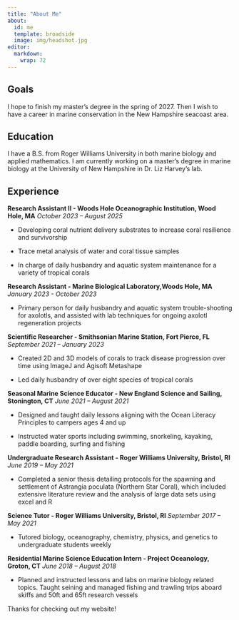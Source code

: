 ```yaml
---
title: "About Me"
about:
  id: me
  template: broadside
  image: img/headshot.jpg
editor: 
  markdown: 
    wrap: 72
---
```


::: {#me}
## Goals

I hope to finish my master's degree in the spring of 2027. Then I wish
to have a career in marine conservation in the New Hampshire seacoast
area.

## Education

I have a B.S. from Roger Williams University in both marine biology and
applied mathematics. I am currently working on a master's degree in
marine biology at the University of New Hampshire in Dr. Liz Harvey's
lab.

## Experience

**Research Assistant II - Woods Hole Oceanographic Institution, Wood
Hole, MA** *October 2023 – August 2025*

-   Developing coral nutrient delivery substrates to increase coral
    resilience and survivorship

-   Trace metal analysis of water and coral tissue samples

-   In charge of daily husbandry and aquatic system maintenance for a
    variety of tropical corals

**Research Assistant - Marine Biological Laboratory,Woods Hole, MA**
*January 2023 - October 2023*

-   Primary person for daily husbandry and aquatic system
    trouble-shooting for axolotls, and assisted with lab techniques for
    ongoing axolotl regeneration projects

**Scientific Researcher - Smithsonian Marine Station, Fort Pierce, FL**
*September 2021 – January 2023*

-   Created 2D and 3D models of corals to track disease progression over
    time using ImageJ and Agisoft Metashape

-   Led daily husbandry of over eight species of tropical corals

**Seasonal Marine Science Educator - New England Science and Sailing,
Stonington, CT** *June 2021 – August 2021*

-   Designed and taught daily lessons aligning with the Ocean Literacy
    Principles to campers ages 4 and up

-   Instructed water sports including swimming, snorkeling, kayaking,
    paddle boarding, surfing and fishing

**Undergraduate Research Assistant - Roger Williams University, Bristol,
RI** *June 2019 – May 2021*

-   Completed a senior thesis detailing protocols for the spawning and
    settlement of Astrangia poculata (Northern Star Coral), which
    included extensive literature review and the analysis of large data
    sets using excel and R

**Science Tutor - Roger Williams University, Bristol, RI** *September
2017 – May 2021*

-   Tutored biology, oceanography, chemistry, physics, and genetics to
    undergraduate students weekly

**Residential Marine Science Education Intern - Project Oceanology,
Groton, CT** *June 2018 – August 2018*

-   Planned and instructed lessons and labs on marine biology related
    topics. Taught seining and managed fishing and trawling trips aboard
    skiffs and 50ft and 65ft research vessels
:::

Thanks for checking out my website!

